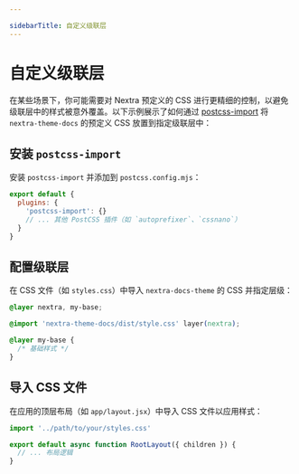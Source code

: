 ```yaml
---

sidebarTitle: 自定义级联层
---
```



# 自定义级联层

在某些场景下，你可能需要对 Nextra 预定义的 CSS 进行更精细的控制，以避免级联层中的样式被意外覆盖。以下示例展示了如何通过 [postcss-import](https://github.com/postcss/postcss-import) 将 `nextra-theme-docs` 的预定义 CSS 放置到指定级联层中：

<Steps>

## 安装 `postcss-import`

安装 `postcss-import` 并添加到 `postcss.config.mjs`：

```js filename="postcss.config.mjs"
export default {
  plugins: {
    'postcss-import': {}
    // ... 其他 PostCSS 插件（如 `autoprefixer`、`cssnano`）
  }
}
```

## 配置级联层

在 CSS 文件（如 `styles.css`）中导入 `nextra-docs-theme` 的 CSS 并指定层级：

```css filename="styles.css"
@layer nextra, my-base;

@import 'nextra-theme-docs/dist/style.css' layer(nextra);

@layer my-base {
  /* 基础样式 */
}
```

## 导入 CSS 文件

在应用的顶层布局（如 `app/layout.jsx`）中导入 CSS 文件以应用样式：

```jsx filename="app/layout.jsx"
import '../path/to/your/styles.css'

export default async function RootLayout({ children }) {
  // ... 布局逻辑
}
```

</Steps>